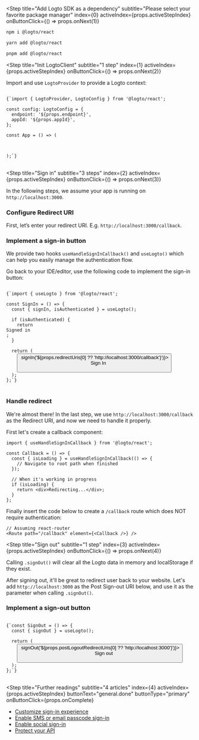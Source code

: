 
<Step
  title="Add Logto SDK as a dependency"
  subtitle="Please select your favorite package manager"
  index={0}
  activeIndex={props.activeStepIndex}
  onButtonClick={() => props.onNext(1)}
>
<Tabs>
<TabItem value="npm" label="npm">

```bash
npm i @logto/react
```

</TabItem>
<TabItem value="yarn" label="Yarn">

```bash
yarn add @logto/react
```

</TabItem>
<TabItem value="pnpm" label="pnpm">

```bash
pnpm add @logto/react
```

</TabItem>
</Tabs>
</Step>

<Step
  title="Init LogtoClient"
  subtitle="1 step"
  index={1}
  activeIndex={props.activeStepIndex}
  onButtonClick={() => props.onNext(2)}
>

Import and use `LogtoProvider` to provide a Logto context:

<pre>
<code className="language-tsx">
{`import { LogtoProvider, LogtoConfig } from '@logto/react';

const config: LogtoConfig = {
  endpoint: '${props.endpoint}',
  appId: '${props.appId}',
};

const App = () => (
  <LogtoProvider config={config}>
    <YourAppContent />
  </LogtoProvider>
);`}
</code>
</pre>

</Step>

<Step
  title="Sign in"
  subtitle="3 steps"
  index={2}
  activeIndex={props.activeStepIndex}
  onButtonClick={() => props.onNext(3)}
>

<Alert>
  In the following steps, we assume your app is running on <code>http://localhost:3000</code>.
</Alert>

### Configure Redirect URI

First, let’s enter your redirect URI. E.g. `http://localhost:3000/callback`.

<UriInputField appId={props.appId} isSingle={!props.isCompact} name="redirectUris" title="application_details.redirect_uri" />

### Implement a sign-in button

We provide two hooks `useHandleSignInCallback()` and `useLogto()` which can help you easily manage the authentication flow.

Go back to your IDE/editor, use the following code to implement the sign-in button:

<pre>
<code className="language-tsx">
{`import { useLogto } from '@logto/react';

const SignIn = () => {
  const { signIn, isAuthenticated } = useLogto();

  if (isAuthenticated) {
    return <div>Signed in</div>;
  }

  return (
    <button onClick={() => signIn('${props.redirectUris[0] ?? 'http://localhost:3000/callback'}')}>
      Sign In
    </button>
  );
};`}
</code>
</pre>

### Handle redirect

We're almost there! In the last step, we use `http://localhost:3000/callback` as the Redirect URI, and now we need to handle it properly.

First let's create a callback component:

```tsx
import { useHandleSignInCallback } from '@logto/react';

const Callback = () => {
  const { isLoading } = useHandleSignInCallback(() => {
    // Navigate to root path when finished
  });

  // When it's working in progress
  if (isLoading) {
    return <div>Redirecting...</div>;
  }
};
```

Finally insert the code below to create a `/callback` route which does NOT require authentication:

```tsx
// Assuming react-router
<Route path="/callback" element={<Callback />} />
```

</Step>

<Step
  title="Sign out"
  subtitle="1 step"
  index={3}
  activeIndex={props.activeStepIndex}
  onButtonClick={() => props.onNext(4)}
>

Calling `.signOut()` will clear all the Logto data in memory and localStorage if they exist.

After signing out, it'll be great to redirect user back to your website. Let's add `http://localhost:3000` as the Post Sign-out URI below, and use it as the parameter when calling `.signOut()`.

<UriInputField appId={props.appId} isSingle={!props.isCompact} name="postLogoutRedirectUris" title="application_details.post_sign_out_redirect_uri" />

### Implement a sign-out button

<pre>
<code className="language-tsx">
{`const SignOut = () => {
  const { signOut } = useLogto();

  return (
    <button onClick={() => signOut('${props.postLogoutRedirectUris[0] ?? 'http://localhost:3000'}')}>
      Sign out
    </button>
  );
};`}
</code>
</pre>

</Step>

<Step
  title="Further readings"
  subtitle="4 articles"
  index={4}
  activeIndex={props.activeStepIndex}
  buttonText="general.done"
  buttonType="primary"
  onButtonClick={props.onComplete}
>

- [Customize sign-in experience](https://docs.logto.io/docs/recipes/customize-sie)
- [Enable SMS or email passcode sign-in](https://docs.logto.io/docs/tutorials/get-started/enable-passcode-sign-in)
- [Enable social sign-in](https://docs.logto.io/docs/tutorials/get-started/enable-social-sign-in)
- [Protect your API](https://docs.logto.io/docs/recipes/protect-your-api)

</Step>
